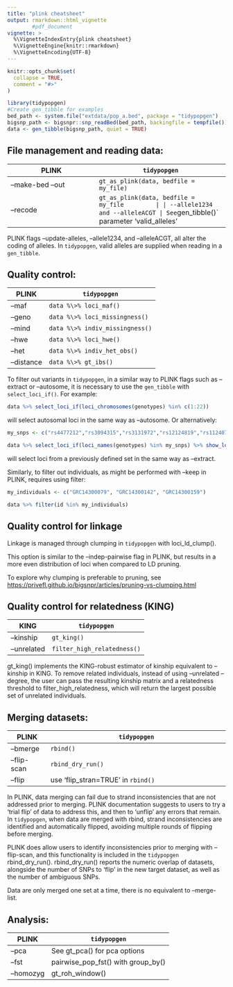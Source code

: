 ```yaml
---
title: "plink cheatsheet"
output: rmarkdown::html_vignette
        #pdf_document
vignette: >
  %\VignetteIndexEntry{plink cheatsheet}
  %\VignetteEngine{knitr::rmarkdown}
  %\VignetteEncoding{UTF-8}
---
```


```r
knitr::opts_chunk$set(
  collapse = TRUE,
  comment = "#>"
)
```

```r
library(tidypopgen)
#Create gen_tibble for examples
bed_path <- system.file("extdata/pop_a.bed", package = "tidypopgen")
bigsnp_path <- bigsnpr::snp_readBed(bed_path, backingfile = tempfile())
data <- gen_tibble(bigsnp_path, quiet = TRUE)
```

## File management and reading data:

| PLINK                         | `tidypopgen`                                 |
|-------------------------------|----------------------------------------------|
| --make-bed --out              | `gt_as_plink(data, bedfile = my_file)`       |
| --recode                      | `gt_as_plink(data, bedfile = my_file         |
| --allele1234 and --alleleACGT | See `gen_tibble()` parameter 'valid_alleles' |

PLINK flags --update-alleles, --allele1234, and --alleleACGT, all alter the coding of alleles. In `tidypopgen`, valid alleles are supplied when reading in a `gen_tibble`.

## Quality control:

| PLINK      | `tidypopgen`                      |
|------------|---------------------------------|
| --maf      | `data %\>% loci_maf()`          |
| --geno     | `data %\>% loci_missingness()`  |
| --mind     | `data %\>% indiv_missingness()` |
| --hwe      | `data %\>% loci_hwe()`          |
| --het      | `data %\>% indiv_het_obs()`     |
| --distance | `data %\>% gt_ibs()`            |

To filter out variants in `tidypopgen`, in a similar way to PLINK flags such as --extract or --autosome, it is necessary to use the `gen_tibble` with `select_loci_if()`. For example:

```r
data %>% select_loci_if(loci_chromosomes(genotypes) %in% c(1:22)) 
```

will select autosomal loci in the same way as --autosome. Or alternatively:

```r
my_snps <- c("rs4477212","rs3094315","rs3131972","rs12124819","rs11240777")

data %>% select_loci_if(loci_names(genotypes) %in% my_snps) %>% show_loci()
```

will select loci from a previously defined set in the same way as --extract.

Similarly, to filter out individuals, as might be performed with --keep in PLINK, requires using filter:

```r
my_individuals <- c("GRC14300079", "GRC14300142", "GRC14300159")

data %>% filter(id %in% my_individuals)
```

## Quality control for linkage

Linkage is managed through clumping in `tidypopgen` with loci_ld_clump().

This option is similar to the --indep-pairwise flag in PLINK, but results in a more even distribution of loci when compared to LD pruning.

To explore why clumping is preferable to pruning, see <https://privefl.github.io/bigsnpr/articles/pruning-vs-clumping.html>

## Quality control for relatedness (KING)

| KING        | `tidypopgen`                  |
|-------------|-----------------------------|
| --kinship   | `gt_king()`                 |
| --unrelated | `filter_high_relatedness()` |

gt_king() implements the KING-robust estimator of kinship equivalent to --kinship in KING. To remove related individuals, instead of using --unrelated --degree, the user can pass the resulting kinship matrix and a relatedness threshold to filter_high_relatedness, which will return the largest possible set of unrelated individuals.

## Merging datasets:

| PLINK       | `tidypopgen`                                             |
|-------------|--------------------------------------------------------|
| --bmerge    | `rbind()`                                              |
| --flip-scan | `rbind_dry_run()`                                      |
| --flip      | use 'flip_stran=TRUE' in `rbind()`                     |

In PLINK, data merging can fail due to strand inconsistencies that are not addressed prior to merging. PLINK documentation suggests to users to try a 'trial flip' of data to address this, and then to 'unflip' any errors that remain. In `tidypopgen`, when data are merged with rbind, strand inconsistencies are identified and automatically flipped, avoiding multiple rounds of flipping before merging.

PLINK does allow users to identify inconsistencies prior to merging with --flip-scan, and this functionality is included in the `tidypopgen` rbind_dry_run(). rbind_dry_run() reports the numeric overlap of datasets, alongside the number of SNPs to 'flip' in the new target dataset, as well as the number of ambiguous SNPs.

Data are only merged one set at a time, there is no equivalent to --merge-list.

## Analysis:

| PLINK     | `tidypopgen`                         |
|-----------|------------------------------------|
| --pca     | See gt_pca() for pca options       |
| --fst     | pairwise_pop_fst() with group_by() |
| --homozyg | gt_roh_window()                    |




